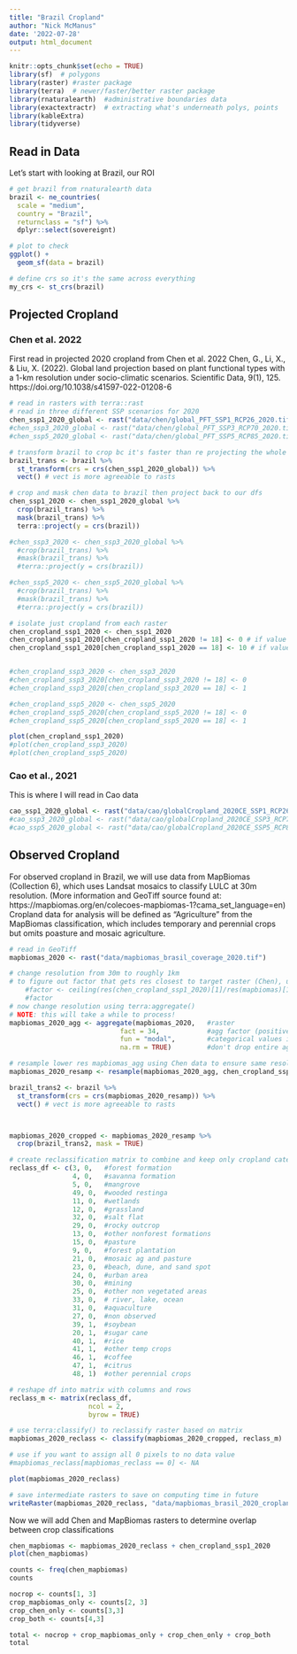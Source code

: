 ```yaml
---
title: "Brazil Cropland"
author: "Nick McManus"
date: '2022-07-28'
output: html_document
---
```


```r
knitr::opts_chunk$set(echo = TRUE)
library(sf)  # polygons
library(raster) #raster package
library(terra)  # newer/faster/better raster package
library(rnaturalearth)  #administrative boundaries data
library(exactextractr)  # extracting what's underneath polys, points
library(kableExtra)
library(tidyverse)
```

## Read in Data

Let's start with looking at Brazil, our ROI

```r
# get brazil from rnaturalearth data
brazil <- ne_countries(
  scale = "medium",
  country = "Brazil",
  returnclass = "sf") %>% 
  dplyr::select(sovereignt)

# plot to check
ggplot() +
  geom_sf(data = brazil)
```

```r
# define crs so it's the same across everything
my_crs <- st_crs(brazil)
```


## Projected Cropland

### Chen et al. 2022
First read in projected 2020 cropland from Chen et al. 2022
Chen, G., Li, X., & Liu, X. (2022). Global land projection based on plant functional types with a 1-km resolution under socio-climatic scenarios. Scientific Data, 9(1), 125. https://doi.org/10.1038/s41597-022-01208-6
```r
# read in rasters with terra::rast
# read in three different SSP scenarios for 2020
chen_ssp1_2020_global <- rast("data/chen/global_PFT_SSP1_RCP26_2020.tif")
#chen_ssp3_2020_global <- rast("data/chen/global_PFT_SSP3_RCP70_2020.tif")
#chen_ssp5_2020_global <- rast("data/chen/global_PFT_SSP5_RCP85_2020.tif")

# transform brazil to crop bc it's faster than re projecting the whole global raster
brazil_trans <- brazil %>% 
  st_transform(crs = crs(chen_ssp1_2020_global)) %>% 
  vect() # vect is more agreeable to rasts

# crop and mask chen data to brazil then project back to our dfs
chen_ssp1_2020 <- chen_ssp1_2020_global %>% 
  crop(brazil_trans) %>% 
  mask(brazil_trans) %>% 
  terra::project(y = crs(brazil))

#chen_ssp3_2020 <- chen_ssp3_2020_global %>% 
  #crop(brazil_trans) %>% 
  #mask(brazil_trans) %>% 
  #terra::project(y = crs(brazil))

#chen_ssp5_2020 <- chen_ssp5_2020_global %>% 
  #crop(brazil_trans) %>% 
  #mask(brazil_trans) %>% 
  #terra::project(y = crs(brazil))

# isolate just cropland from each raster
chen_cropland_ssp1_2020 <- chen_ssp1_2020
chen_cropland_ssp1_2020[chen_cropland_ssp1_2020 != 18] <- 0 # if value isn't 18, make 0
chen_cropland_ssp1_2020[chen_cropland_ssp1_2020 == 18] <- 10 # if value is 18, make 10


#chen_cropland_ssp3_2020 <- chen_ssp3_2020
#chen_cropland_ssp3_2020[chen_cropland_ssp3_2020 != 18] <- 0 
#chen_cropland_ssp3_2020[chen_cropland_ssp3_2020 == 18] <- 1 

#chen_cropland_ssp5_2020 <- chen_ssp5_2020
#chen_cropland_ssp5_2020[chen_cropland_ssp5_2020 != 18] <- 0
#chen_cropland_ssp5_2020[chen_cropland_ssp5_2020 == 18] <- 1

plot(chen_cropland_ssp1_2020)
#plot(chen_cropland_ssp3_2020)
#plot(chen_cropland_ssp5_2020)
```
 
 
 
### Cao et al., 2021
This is where I will read in Cao data
```r
cao_ssp1_2020_global <- rast("data/cao/globalCropland_2020CE_SSP1_RCP26.tif")
#cao_ssp3_2020_global <- rast("data/cao/globalCropland_2020CE_SSP3_RCP70.tif")
#cao_ssp5_2020_global <- rast("data/cao/globalCropland_2020CE_SSP5_RCP85.tif")
```






## Observed Cropland
For observed cropland in Brazil, we will use data from MapBiomas (Collection 6), which uses Landsat mosaics to classify LULC at 30m resolution. (More information and GeoTiff source found at: https://mapbiomas.org/en/colecoes-mapbiomas-1?cama_set_language=en)
Cropland data for analysis will be defined as "Agriculture" from the MapBiomas classification, which includes temporary and perennial crops but omits poasture and mosaic agriculture.

```r
# read in GeoTiff
mapbiomas_2020 <- rast("data/mapbiomas_brasil_coverage_2020.tif")

# change resolution from 30m to roughly 1km
# to figure out factor that gets res closest to target raster (Chen), use this:
    #factor <- ceiling(res(chen_cropland_ssp1_2020)[1]/res(mapbiomas)[1])
    #factor
# now change resolution using terra:aggregate()
# NOTE: this will take a while to process!
mapbiomas_2020_agg <- aggregate(mapbiomas_2020,   #raster 
                            fact = 34,            #agg factor (positive int)
                            fun = "modal",        #categorical values in raster
                            na.rm = TRUE)         #don't drop entire aggregation bc of one NA

# resample lower res mapbiomas_agg using Chen data to ensure same resolution
mapbiomas_2020_resamp <- resample(mapbiomas_2020_agg, chen_cropland_ssp1_2020, method = "near")

brazil_trans2 <- brazil %>% 
  st_transform(crs = crs(mapbiomas_2020_resamp)) %>% 
  vect() # vect is more agreeable to rasts



mapbiomas_2020_cropped <- mapbiomas_2020_resamp %>% 
  crop(brazil_trans2, mask = TRUE)

# create reclassification matrix to combine and keep only cropland categories
reclass_df <- c(3, 0,   #forest formation
                4, 0,   #savanna formation
                5, 0,   #mangrove
                49, 0,  #wooded restinga
                11, 0,  #wetlands
                12, 0,  #grassland
                32, 0,  #salt flat
                29, 0,  #rocky outcrop
                13, 0,  #other nonforest formations
                15, 0,  #pasture
                9, 0,   #forest plantation
                21, 0,  #mosaic ag and pasture
                23, 0,  #beach, dune, and sand spot
                24, 0,  #urban area
                30, 0,  #mining
                25, 0,  #other non vegetated areas
                33, 0,  # river, lake, ocean
                31, 0,  #aquaculture
                27, 0,  #non observed
                39, 1,  #soybean
                20, 1,  #sugar cane
                40, 1,  #rice
                41, 1,  #other temp crops
                46, 1,  #coffee
                47, 1,  #citrus
                48, 1)  #other perennial crops

# reshape df into matrix with columns and rows
reclass_m <- matrix(reclass_df,
                    ncol = 2,
                    byrow = TRUE)

# use terra:classify() to reclassify raster based on matrix
mapbiomas_2020_reclass <- classify(mapbiomas_2020_cropped, reclass_m)

# use if you want to assign all 0 pixels to no data value
#mapbiomas_reclass[mapbiomas_reclass == 0] <- NA

plot(mapbiomas_2020_reclass)
```


```r
# save intermediate rasters to save on computing time in future
writeRaster(mapbiomas_2020_reclass, "data/mapbiomas_brasil_2020_cropland.tif")
```



Now we will add Chen and MapBiomas rasters to determine overlap between crop classifications
```r
chen_mapbiomas <- mapbiomas_2020_reclass + chen_cropland_ssp1_2020
plot(chen_mapbiomas)

counts <- freq(chen_mapbiomas)
counts

nocrop <- counts[1, 3]
crop_mapbiomas_only <- counts[2, 3]
crop_chen_only <- counts[3,3]
crop_both <- counts[4,3]

total <- nocrop + crop_mapbiomas_only + crop_chen_only + crop_both
total
```
